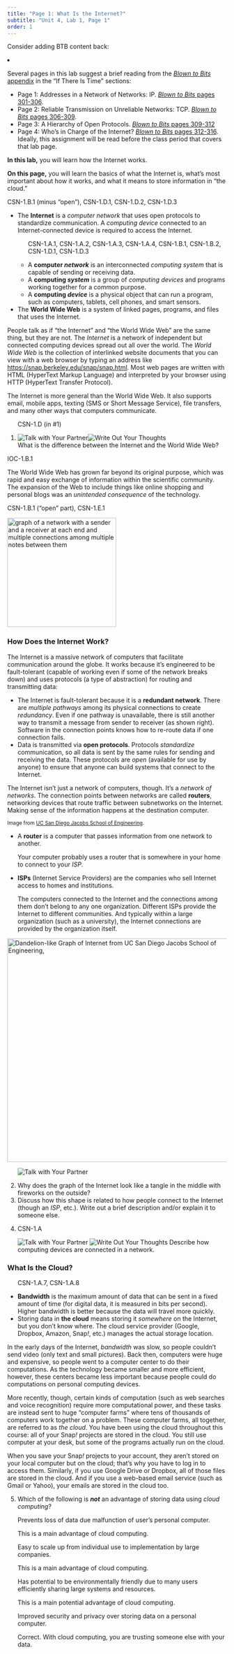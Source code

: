 ```yaml
---
title: "Page 1: What Is the Internet?"
subtitle: "Unit 4, Lab 1, Page 1"
order: 1
---
```


::: todo
Consider adding BTB content back:

<li>

Several pages in this lab suggest a brief reading from the
<a href="http://www.bitsbook.com/wp-content/uploads/2008/12/B2B_3.pdf#page=319" target="_blank" title="APPENDIX The Internet as System and Spirit"><em>Blown
to Bits</em> appendix</a> in the "If There Is Time" sections:

<ul>

<li>Page 1: Addresses in a Network of Networks: IP.
<a href="http://www.bitsbook.com/wp-content/uploads/2008/12/B2B_3.pdf#page=319" target="_blank" title="Blown to Bits pages 301-306"><em>Blown
to Bits</em> pages 301-306</a>.</li>

<li>Page 2: Reliable Transmission on Unreliable Networks: TCP.
<a href="http://www.bitsbook.com/wp-content/uploads/2008/12/B2B_3.pdf#page=324" target="_blank" title="Blown to Bits pages 306-309"><em>Blown
to Bits</em> pages 306-309</a>.</li>

<li>Page 3: A Hierarchy of Open Protocols.
<a href="http://www.bitsbook.com/wp-content/uploads/2008/12/B2B_3.pdf#page=327" target="_blank" title="Blown to Bits pages 309-312"><em>Blown
to Bits</em> pages 309-312</a></li>

<li>Page 4: Who's in Charge of the Internet?
<a href="http://www.bitsbook.com/wp-content/uploads/2008/12/B2B_3.pdf#page=330" target="_blank" title="Blown to Bits pages 312-316"><em>Blown
to Bits</em> pages 312-316</a>. Ideally, this assignment will be read
before the class period that covers that lab page.</li>

</ul>

</li>
:::

::: learn
<p><strong>In this lab,</strong> you will learn how the Internet
works.</p>

<p><strong>On this page,</strong> you will learn the basics of what the
Internet is, what's most important about how it works, and what it means
to store information in "the cloud."</p>
:::

::: commentBig
CSN-1.B.1 (minus "open"), CSN-1.D.1, CSN-1.D.2, CSN-1.D.3
:::

::: vocabBig
<ul>

<li>

The <strong>Internet</strong> is a <em>computer network</em> that uses
open protocols to standardize communication. A <em>computing device</em>
connected to an Internet-connected device is required to access the
Internet.

<ul>

::: commentBig
CSN-1.A.1, CSN-1.A.2, CSN-1.A.3, CSN-1.A.4, CSN-1.B.1, CSN-1.B.2,
CSN-1.D.1, CSN-1.D.3
:::

<li>A <strong>computer <em>network</em></strong> is an interconnected
<em>computing system</em> that is capable of sending or receiving
data.</li>

<li>A <strong>computing <em>system</em></strong> is a group of
<em>computing devices</em> and programs working together for a common
purpose.</li>

<li>A <strong>computing <em>device</em></strong> is a physical object
that can run a program, such as computers, tablets, cell phones, and
smart sensors.</li>

</ul>

</li>

<li>The <strong>World Wide Web</strong> is a system of linked pages,
programs, and files that uses the Internet.</li>

</ul>
:::

<p>People talk as if "the Internet" and "the World Wide Web" are the
same thing, but they are not. The <em>Internet</em> is a network of
independent but connected computing devices spread out all over the
world. The <em>World Wide Web</em> is the collection of interlinked
website documents that you can view with a web browser by typing an
address like
<a href="https://snap.berkeley.edu/snap/snap.html" target="_blank" title="https://snap.berkeley.edu/snap/snap.html">https://snap.berkeley.edu/snap/snap.html</a>.
Most web pages are written with HTML (HyperText Markup Language) and
interpreted by your browser using HTTP (HyperText Transfer
Protocol).</p>

<p>The Internet is more general than the World Wide Web. It also
supports email, mobile apps, texting (SMS or Short Message Service),
file transfers, and many other ways that computers communicate.</p>

::: forYouToDo
<ol>

::: ap-standard
CSN-1.D (in #1)
:::

<li><img src="/img/icons/talk-with-your-partner.png" title="Talk with Your Partner" alt="Talk with Your Partner" class="inline"/><img src="/img/icons/write-out-thoughts.png" title="Write Out Your Thoughts" alt="Write Out Your Thoughts" class="inline"/><br />What
is the difference between the Internet and the World Wide Web?</li>

</ol>
:::

::: ap-standard
IOC-1.B.1
:::

<p>The World Wide Web has grown far beyond its original purpose, which
was rapid and easy exchange of information within the scientific
community. The expansion of the Web to include things like online
shopping and personal blogs was an <em>unintended consequence</em> of
the technology.</p>

::: ap-standard
CSN-1.B.1 ("open" part), CSN-1.E.1
:::

<img src="/img/4-internet/redundant-2.jpg" title="graph of a network with a sender and a receiver at each end and multiple connections among multiple notes between them" alt="graph of a network with a sender and a receiver at each end and multiple connections among multiple notes between them" class="imageRight" height="250px"/>

<h3>How Does the Internet Work?</h3>

<p>

The Internet is a massive network of computers that facilitate
communication around the globe. It works because it's engineered to be
fault-tolerant (capable of working even if some of the network breaks
down) and uses protocols (a type of abstraction) for routing and
transmitting data:

<ul>

<li>The Internet is fault-tolerant because it is a <strong>redundant
network</strong>. There are <em>multiple pathways</em> among its
physical connections to create <em>redundancy</em>. Even if one pathway
is unavailable, there is still another way to transmit a message from
sender to receiver (as shown right). Software in the connection points
knows how to re-route data if one connection fails.</li>

<li>Data is transmitted via <strong>open protocols</strong>. Protocols
<em>standardize</em> communication, so all data is sent by the same
rules for sending and receiving the data. These protocols are
<em>open</em> (available for use by anyone) to ensure that anyone can
build systems that connect to the Internet.</li>

</ul>

</p>

<p>The Internet isn't just a network of computers, though. It's a
<em>network of networks</em>. The connection points between networks are
called <strong>routers</strong>, networking devices that route traffic
between subnetworks on the Internet. Making sense of the information
happens at the destination computer.</p>

::: sidenote
<small>Image from
<a href="http://jacobsschool.ucsd.edu/news/news_releases/release.sfe?id=685" target="_blank" title="Digital Dandelions: The flowering of network research">UC
San Diego Jacobs School of Engineering</a>.</small>
:::

::: vocabBig
<ul>

<li>A <strong>router</strong> is a computer that passes information from
one network to another.</li>

<p>Your computer probably uses a router that is somewhere in your home
to connect to your <em>ISP</em>.</p>

<li><strong>ISPs</strong> (Internet Service Providers) are the companies
who sell Internet access to homes and institutions.</li>

<p>The computers connected to the Internet and the connections among
them don't belong to any one organization. Different ISPs provide the
Internet to different communities. And typically within a large
organization (such as a university), the Internet connections are
provided by the organization itself.</p>

</ul>
:::

<div>

<a href="http://jacobsschool.ucsd.edu/news/news_releases/release.sfe?id=685" target="_blank"><img src="/img/4-internet/network-of-networks.jpg" title="Graph of Internet from UC San Diego Jacobs School of Engineering" alt="Dandelion-like Graph of Internet from UC San Diego Jacobs School of Engineering, " class="indent noshadow" height="512"/></a>

</div>

::: {#first .forYouToDo}
<ol start="2">

<img src="/img/icons/talk-with-your-partner.png" title="Talk with Your Partner" alt="Talk with Your Partner" class="imageRight"/>

<li>Why does the graph of the Internet look like a tangle in the middle
with fireworks on the outside?</li>

<li>Discuss how this shape is related to how people connect to the
Internet (though an <em>ISP</em>, etc.). Write out a brief description
and/or explain it to someone else.</li>

<li>

::: ap-standard
CSN-1.A
:::

<img src="/img/icons/talk-with-your-partner.png" title="Talk with Your Partner" alt="Talk with Your Partner" class="inline"/>
<img src="/img/icons/write-out-thoughts.png" title="Write Out Your Thoughts" alt="Write Out Your Thoughts" class="inline"/>
Describe how computing devices are connected in a network.

</li>

</ol>
:::

<h3>What Is the Cloud?</h3>

::: vocabBig
<ul>

::: commentBig
CSN-1.A.7, CSN-1.A.8
:::

<li><strong>Bandwidth</strong> is the maximum amount of data that can be
sent in a fixed amount of time (for digital data, it is measured in bits
per second). Higher bandwidth is better because the data will travel
more quickly.</li>

<li>Storing data in <strong>the cloud</strong> means storing it
<em>somewhere</em> on the Internet, but you don't know where. The cloud
service provider (Google, Dropbox, Amazon, Snap<em>!</em>, etc.) manages
the actual storage location.</li>

</ul>
:::

<p>In the early days of the Internet, <em>bandwidth</em> was slow, so
people couldn't send video (only text and small pictures). Back then,
computers were huge and expensive, so people went to a computer center
to do their computations. As the technology became smaller and more
efficient, however, these centers became less important because people
could do computations on personal computing devices.</p>

<p>More recently, though, certain kinds of computation (such as web
searches and voice recognition) require more computational power, and
these tasks are instead sent to huge "computer farms" where tens of
thousands of computers work together on a problem. These computer farms,
all together, are referred to as <em>the cloud</em>. You have been using
the cloud throughout this course: all of your Snap<em>!</em> projects
are stored in the cloud. You still use computer at your desk, but some
of the programs actually run on the cloud.</p>

::: endnote
When you save your Snap<em>!</em> projects to your account, they aren't
stored on your local computer but on the cloud; that's why you have to
log in to access them. Similarly, if you use Google Drive or Dropbox,
all of those files are stored in the cloud. And if you use a web-based
email service (such as Gmail or Yahoo), your emails are stored in the
cloud too.
:::

::: forYouToDo
<ol start="5">

<li>

<!-- Question 1 -->

::: {.assessment-data type="multiplechoice" identifier="cloud computing" hasinlinefeedback="true" maxchoices="1" responseidentifier="ri1" shuffle="true"}
::: prompt
Which of the following is <em><strong>not</strong></em> an advantage of
storing data using <em>cloud computing</em>?
:::

::: {.choice identifier="c1"}
::: text
Prevents loss of data due malfunction of user's personal computer.
:::

::: feedback
This is a main advantage of cloud computing.
:::
:::

::: {.choice identifier="c2"}
::: text
Easy to scale up from individual use to implementation by large
companies.
:::

::: feedback
This is a main advantage of cloud computing.
:::
:::

::: {.choice identifier="c3"}
::: text
Has potential to be environmentally friendly due to many users
efficiently sharing large systems and resources.
:::

::: feedback
This is a main potential advantage of cloud computing.
:::
:::

::: {.choice identifier="c4"}
::: text
Improved security and privacy over storing data on a personal computer.
:::

::: feedback
Correct. With cloud computing, you are trusting someone else with your
data.
:::
:::

::: {.responseDeclaration identifier="ri1"}
::: {.correctResponse identifier="c4"}
:::
:::
:::

</li>

</ol>
:::

